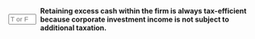 ::: {.question-block}

<form onsubmit="event.preventDefault(); checkAnswerBox('module10_tf_q70','F')" style="display: flex; align-items: center; gap: 8px;">
  <input type="text" id="module10_tf_q70" name="module10_tf_q70" maxlength="1" placeholder="T or F" style="width: 55px;" data-correct-answer="F" /> 
  <label for="module10_tf_q70"><strong>Retaining excess cash within the firm is always tax-efficient because corporate investment income is not subject to additional taxation.</strong></label>
</form>

<div id="feedback-module10_tf_q70" class="feedback" data-status="" style="display:none;">
FALSE. Retaining cash can create a tax disadvantage since the firm pays corporate taxes on investment income and shareholders later pay capital gains taxes when the cash is eventually distributed. This double layer of taxation can make retention less efficient than immediate payout.
</div>

:::
